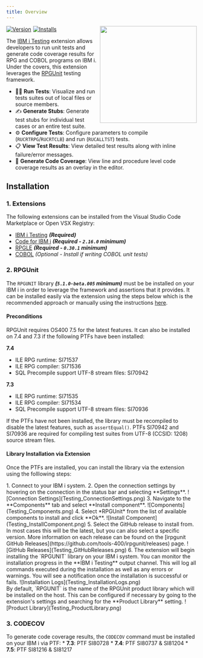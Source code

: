 ---
title: Overview
---


<img src="https://github.com/IBM/vscode-ibmi-testing/blob/main/icon.png?raw=true" align="right" width="256" height="256" />

<div style="display: flex; gap: 5px; align-items: center;">
  <a href="https://marketplace.visualstudio.com/items?itemName=IBM.vscode-ibmi-testing">
    <img src="https://img.shields.io/visual-studio-marketplace/v/IBM.vscode-ibmi-testing" alt="Version"/>
  </a>
  <a href="https://marketplace.visualstudio.com/items?itemName=IBM.vscode-ibmi-testing">
    <img src="https://img.shields.io/visual-studio-marketplace/i/IBM.vscode-ibmi-testing" alt="Installs"/>
  </a>
</div>

The [IBM i Testing](https://marketplace.visualstudio.com/items?itemName=IBM.vscode-ibmi-testing) extension allows developers to run unit tests and generate code coverage results for RPG and COBOL programs on IBM i. Under the covers, this extension leverages the [RPGUnit](https://irpgunit.sourceforge.io/help) testing framework.

* 👨‍💻 **Run Tests**: Visualize and run tests suites out of local files or source members.
* ✍️ **Generate Stubs**: Generate test stubs for individual test cases or an entire test suite.
* ⚙️ **Configure Tests**: Configure parameters to compile (`RUCRTRPG`/`RUCRTCLB`) and run (`RUCALLTST`) tests.
* 📋 **View Test Results**: View detailed test results along with inline failure/error messages.
* 🎯 **Generate Code Coverage**: View line and procedure level code coverage results as an overlay in the editor.

## Installation

### 1. Extensions

The following extensions can be installed from the Visual Studio Code Marketplace or Open VSX Registry:
  * [IBM i Testing](https://marketplace.visualstudio.com/items?itemName=IBM.vscode-ibmi-testing) ***(Required)***
  * [Code for IBM i](https://marketplace.visualstudio.com/items?itemName=HalcyonTechLtd.code-for-ibmi) ***(Required - `2.16.0` minimum)***
  * [RPGLE](https://marketplace.visualstudio.com/items?itemName=HalcyonTechLtd.vscode-rpgle) ***(Required - `0.30.1` minimum)***
  * [COBOL](https://marketplace.visualstudio.com/items?itemName=bitlang.cobol) *(Optional - Install if writing COBOL unit tests)*

### 2. RPGUnit

The `RPGUNIT` library ***(`5.1.0-beta.005` minimum)*** must be be installed on your IBM i in order to leverage the framework and assertions that it provides. It can be installed easily via the extension using the steps below which is the recommended approach or manually using the instructions [here](https://irpgunit.sourceforge.io/help/).

#### Preconditions
RPGUnit requires OS400 7.5 for the latest features. It can also be installed on 7.4 and 7.3 if the following PTFs have been installed:

**7.4**
* ILE RPG runtime: SI71537
* ILE RPG compiler: SI71536
* SQL Precompile support UTF-8 stream files: SI70942

**7.3**
* ILE RPG runtime: SI71535
* ILE RPG compiler: SI71534
* SQL Precompile support UTF-8 stream files: SI70936

If the PTFs have not been installed, the library must be recompiled to disable the latest features, such as `assertEqual()`. PTFs SI70942 and SI70936 are required for compiling test suites from UTF-8 (CCSID: 1208) source stream files.

#### Library Installation via Extension

Once the PTFs are installed, you can install the library via the extension using the folllowing steps:

<Steps>
  1. Connect to your IBM i system.
  2. Open the connection settings by hovering on the connection in the status bar and selecting **Settings**.
    ![Connection Settings](Testing_ConnectionSettings.png)
  3. Navigate to the **Components** tab and select **Install component**.
    ![Components](Testing_Components.png)
  4. Select *RPGUnit* from the list of available components to install and click **Ok**.
    ![Install Component](Testing_InstallComponent.png)
  5. Select the GitHub release to install from. In most cases this will be the latest, but you can also select a specific version. More information on each release can be found on the [irpgunit GitHub Releases](https://github.com/tools-400/irpgunit/releases) page.
    ![GitHub Releases](Testing_GitHubReleases.png)
  6. The extension will begin installing the `RPGUNIT` library on your IBM i system. You can monitor the installation progress in the **IBM i Testing** output channel. This will log all commands executed during the installation as well as any errors or warnings. You will see a notification once the installation is successful or fails.
    ![Installation Logs](Testing_InstallationLogs.png)
</Steps>

<Aside type="note">
  By default, `RPGUNIT` is the name of the RPGUnit product library which will be installed on the host. This can be configured if necessary by going to the extension's settings and searching for the **Product Library** setting.
  ![Product Library](Testing_ProductLibrary.png)
</Aside>

### 3. CODECOV

To generate code coverage results, the `CODECOV` command must be installed on your IBM i via PTF:
    * **7.3**: PTF SI80728
    * **7.4**: PTF SI80737 & SI81204
    * **7.5**: PTF SI81216 & SI81217